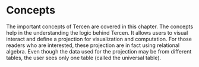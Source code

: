 # Concepts
The important concepts of Tercen are covered in this chapter. The concepts help in the understanding the logic behind Tercen.
It allows users to visual interact and define a projection for visualization and computation. For those readers who are interested, these projection are in fact using relational algebra. Even though the data used for the projection may be from different tables, the user sees only one table (called the universal table). 



